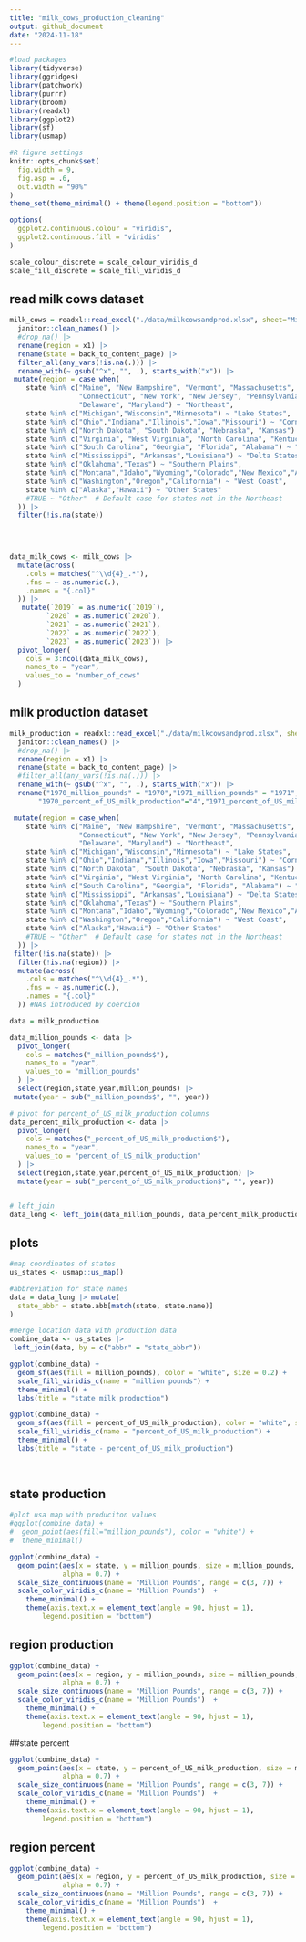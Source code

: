 ```yaml
---
title: "milk_cows_production_cleaning"
output: github_document
date: "2024-11-18"
---
```


```r
#load packages
library(tidyverse)
library(ggridges)
library(patchwork)
library(purrr)
library(broom)
library(readxl)
library(ggplot2)
library(sf)
library(usmap)

#R figure settings
knitr::opts_chunk$set(
  fig.width = 9,
  fig.asp = .6,
  out.width = "90%"
)
theme_set(theme_minimal() + theme(legend.position = "bottom"))

options(
  ggplot2.continuous.colour = "viridis",
  ggplot2.continuous.fill = "viridis"
)

scale_colour_discrete = scale_colour_viridis_d
scale_fill_discrete = scale_fill_viridis_d
```

## read milk cows dataset
```r

milk_cows = readxl::read_excel("./data/milkcowsandprod.xlsx", sheet="Milk cows", skip=1,col_names = TRUE) |>
  janitor::clean_names() |>
  #drop_na() |>
  rename(region = x1) |>
  rename(state = back_to_content_page) |>
  filter_all(any_vars(!is.na(.))) |>
  rename_with(~ gsub("^x", "", .), starts_with("x")) |>
 mutate(region = case_when(
    state %in% c("Maine", "New Hampshire", "Vermont", "Massachusetts", "Rhode Island", 
                 "Connecticut", "New York", "New Jersey", "Pennsylvania", 
                 "Delaware", "Maryland") ~ "Northeast",
    state %in% c("Michigan","Wisconsin","Minnesota") ~ "Lake States",
    state %in% c("Ohio","Indiana","Illinois","Iowa","Missouri") ~ "Corn Belt",
    state %in% c("North Dakota", "South Dakota", "Nebraska", "Kansas") ~ "Northern Plains",
    state %in% c("Virginia", "West Virginia", "North Carolina", "Kentucky", "Tennessee") ~ "Appalachia",
    state %in% c("South Carolina", "Georgia", "Florida", "Alabama") ~ "Southeast",
    state %in% c("Mississippi", "Arkansas","Louisiana") ~ "Delta States",
    state %in% c("Oklahoma","Texas") ~ "Southern Plains",
    state %in% c("Montana","Idaho","Wyoming","Colorado","New Mexico","Arizona","Utah","Nevada") ~ "Mountain Region",
    state %in% c("Washington","Oregon","California") ~ "West Coast",
    state %in% c("Alaska","Hawaii") ~ "Other States"
    #TRUE ~ "Other"  # Default case for states not in the Northeast
  )) |>
  filter(!is.na(state)) 
   

  
```

```r
data_milk_cows <- milk_cows |>
  mutate(across(
    .cols = matches("^\\d{4}_.*"), 
    .fns = ~ as.numeric(.),  
    .names = "{.col}" 
  )) |>
   mutate(`2019` = as.numeric(`2019`), 
         `2020` = as.numeric(`2020`),
         `2021` = as.numeric(`2021`),
         `2022` = as.numeric(`2022`),
         `2023` = as.numeric(`2023`)) |>
  pivot_longer(
    cols = 3:ncol(data_milk_cows),
    names_to = "year",
    values_to = "number_of_cows"
  )  
```

## milk production dataset
```r
milk_production = readxl::read_excel("./data/milkcowsandprod.xlsx", sheet="Milk production", skip=1,col_names = TRUE) |>
  janitor::clean_names() |>
  #drop_na() |>
  rename(region = x1) |>
  rename(state = back_to_content_page) |>
  #filter_all(any_vars(!is.na(.))) |>
  rename_with(~ gsub("^x", "", .), starts_with("x")) |>
  rename("1970_million_pounds" = "1970","1971_million_pounds" = "1971","1972_million_pounds" = "1972","1973_million_pounds" = "1973","1974_million_pounds" = "1974","1975_million_pounds" = "1975","1976_million_pounds" = "1976","1977_million_pounds" = "1977","1978_million_pounds" = "1978","1979_million_pounds" = "1979","1980_million_pounds" = "1980","1981_million_pounds" = "1981","1982_million_pounds" = "1982","1983_million_pounds" = "1983","1984_million_pounds" = "1984","1985_million_pounds" = "1985","1986_million_pounds" = "1986","1987_million_pounds" = "1987","1988_million_pounds" = "1988","1989_million_pounds" = "1989","1990_million_pounds" = "1990","1991_million_pounds" = "1991","1992_million_pounds" = "1992","1993_million_pounds" = "1993","1994_million_pounds" = "1994","1995_million_pounds" = "1995","1996_million_pounds" = "1996","1997_million_pounds" = "1997","1998_million_pounds" = "1998","1999_million_pounds" = "1999","2000_million_pounds" = "2000","2001_million_pounds" = "2001","2002_million_pounds" = "2002","2003_million_pounds" = "2003","2004_million_pounds" = "2004","2005_million_pounds" = "2005","2006_million_pounds" = "2006","2007_million_pounds" = "2007","2008_million_pounds" = "2008","2009_million_pounds" = "2009","2010_million_pounds" = "2010","2011_million_pounds" = "2011","2012_million_pounds" = "2012","2013_million_pounds" = "2013","2014_million_pounds" = "2014","2015_million_pounds" = "2015","2016_million_pounds" = "2016","2017_million_pounds" = "2017","2018_million_pounds" = "2018","2019_million_pounds" = "2019","2020_million_pounds" = "2020","2021_million_pounds" = "2021","2022_million_pounds" = "2022","2023_million_pounds" = "2023",
       "1970_percent_of_US_milk_production"="4","1971_percent_of_US_milk_production"="6","1972_percent_of_US_milk_production"="8","1973_percent_of_US_milk_production"="10","1974_percent_of_US_milk_production"="12","1975_percent_of_US_milk_production"="14","1976_percent_of_US_milk_production"="16","1977_percent_of_US_milk_production"="18","1978_percent_of_US_milk_production"="20","1979_percent_of_US_milk_production"="22","1980_percent_of_US_milk_production"="24","1981_percent_of_US_milk_production"="26","1982_percent_of_US_milk_production"="28","1983_percent_of_US_milk_production"="30","1984_percent_of_US_milk_production"="32","1985_percent_of_US_milk_production"="34","1986_percent_of_US_milk_production"="36","1987_percent_of_US_milk_production"="38","1988_percent_of_US_milk_production"="40","1989_percent_of_US_milk_production"="42","1990_percent_of_US_milk_production"="44","1991_percent_of_US_milk_production"="46","1992_percent_of_US_milk_production"="48","1993_percent_of_US_milk_production"="50","1994_percent_of_US_milk_production"="52","1995_percent_of_US_milk_production"="54","1996_percent_of_US_milk_production"="56","1997_percent_of_US_milk_production"="58","1998_percent_of_US_milk_production"="60","1999_percent_of_US_milk_production"="62","2000_percent_of_US_milk_production"="64","2001_percent_of_US_milk_production"="66","2002_percent_of_US_milk_production"="68","2003_percent_of_US_milk_production"="70","2004_percent_of_US_milk_production"="72","2005_percent_of_US_milk_production"="74","2006_percent_of_US_milk_production"="76","2007_percent_of_US_milk_production"="78","2008_percent_of_US_milk_production"="80","2009_percent_of_US_milk_production"="82","2010_percent_of_US_milk_production"="84","2011_percent_of_US_milk_production"="86","2012_percent_of_US_milk_production"="88","2013_percent_of_US_milk_production"="90","2014_percent_of_US_milk_production"="92","2015_percent_of_US_milk_production"="94","2016_percent_of_US_milk_production"="96","2017_percent_of_US_milk_production"="98","2018_percent_of_US_milk_production"="100","2019_percent_of_US_milk_production"="102","2020_percent_of_US_milk_production"="104","2021_percent_of_US_milk_production"="106","2022_percent_of_US_milk_production"="108","2023_percent_of_US_milk_production"="110") |>

 mutate(region = case_when(
    state %in% c("Maine", "New Hampshire", "Vermont", "Massachusetts", "Rhode Island", 
                 "Connecticut", "New York", "New Jersey", "Pennsylvania", 
                 "Delaware", "Maryland") ~ "Northeast",
    state %in% c("Michigan","Wisconsin","Minnesota") ~ "Lake States",
    state %in% c("Ohio","Indiana","Illinois","Iowa","Missouri") ~ "Corn Belt",
    state %in% c("North Dakota", "South Dakota", "Nebraska", "Kansas") ~ "Northern Plains",
    state %in% c("Virginia", "West Virginia", "North Carolina", "Kentucky", "Tennessee") ~ "Appalachia",
    state %in% c("South Carolina", "Georgia", "Florida", "Alabama") ~ "Southeast",
    state %in% c("Mississippi", "Arkansas","Louisiana") ~ "Delta States",
    state %in% c("Oklahoma","Texas") ~ "Southern Plains",
    state %in% c("Montana","Idaho","Wyoming","Colorado","New Mexico","Arizona","Utah","Nevada") ~ "Mountain Region",
    state %in% c("Washington","Oregon","California") ~ "West Coast",
    state %in% c("Alaska","Hawaii") ~ "Other States"
    #TRUE ~ "Other"  # Default case for states not in the Northeast
  )) |>
 filter(!is.na(state)) |>
  filter(!is.na(region)) |>
  mutate(across(
    .cols = matches("^\\d{4}_.*"), 
    .fns = ~ as.numeric(.),  
    .names = "{.col}" 
  )) #NAs introduced by coercion


```


```r
data = milk_production

data_million_pounds <- data |>
  pivot_longer(
    cols = matches("_million_pounds$"),
    names_to = "year",
    values_to = "million_pounds"
  ) |>
  select(region,state,year,million_pounds) |>
 mutate(year = sub("_million_pounds$", "", year))  

# pivot for percent_of_US_milk_production columns
data_percent_milk_production <- data |>
  pivot_longer(
    cols = matches("_percent_of_US_milk_production$"),  
    names_to = "year",
    values_to = "percent_of_US_milk_production"
  ) |>
  select(region,state,year,percent_of_US_milk_production) |>
  mutate(year = sub("_percent_of_US_milk_production$", "", year))  


# left_join
data_long <- left_join(data_million_pounds, data_percent_milk_production, by = c("region","state","year"))

```

## plots 
```r
#map coordinates of states
us_states <- usmap::us_map()

#abbreviation for state names
data = data_long |> mutate(
  state_abbr = state.abb[match(state, state.name)]
)

#merge location data with production data
combine_data <- us_states |>
 left_join(data, by = c("abbr" = "state_abbr"))

ggplot(combine_data) +
  geom_sf(aes(fill = million_pounds), color = "white", size = 0.2) +
  scale_fill_viridis_c(name = "million pounds") + 
  theme_minimal() +
  labs(title = "state milk production")

ggplot(combine_data) +
  geom_sf(aes(fill = percent_of_US_milk_production), color = "white", size = 0.2) +
  scale_fill_viridis_c(name = "percent_of_US_milk_production") + 
  theme_minimal() +
  labs(title = "state - percent_of_US_milk_production")
  
  
```

## state production 
```r
#plot usa map with produciton values
#ggplot(combine_data) +
#  geom_point(aes(fill="million_pounds"), color = "white") +
#  theme_minimal()

ggplot(combine_data) +
  geom_point(aes(x = state, y = million_pounds, size = million_pounds, color = million_pounds), 
             alpha = 0.7) +  
  scale_size_continuous(name = "Million Pounds", range = c(3, 7)) +
  scale_color_viridis_c(name = "Million Pounds")  + 
    theme_minimal() +
    theme(axis.text.x = element_text(angle = 90, hjust = 1),  
        legend.position = "bottom") 
```



## region production

```r
ggplot(combine_data) +
  geom_point(aes(x = region, y = million_pounds, size = million_pounds, color = million_pounds), 
             alpha = 0.7) +  
  scale_size_continuous(name = "Million Pounds", range = c(3, 7)) +
  scale_color_viridis_c(name = "Million Pounds")  + 
    theme_minimal() +
    theme(axis.text.x = element_text(angle = 90, hjust = 1),  
        legend.position = "bottom") 
```


##state percent 

```r
ggplot(combine_data) +
  geom_point(aes(x = state, y = percent_of_US_milk_production, size = million_pounds, color = percent_of_US_milk_production), 
             alpha = 0.7) +  
  scale_size_continuous(name = "Million Pounds", range = c(3, 7)) +
  scale_color_viridis_c(name = "Million Pounds")  + 
    theme_minimal() +
    theme(axis.text.x = element_text(angle = 90, hjust = 1),  
        legend.position = "bottom") 
```

## region percent

```r
ggplot(combine_data) +
  geom_point(aes(x = region, y = percent_of_US_milk_production, size = million_pounds, color = percent_of_US_milk_production), 
             alpha = 0.7) +  
  scale_size_continuous(name = "Million Pounds", range = c(3, 7)) +
  scale_color_viridis_c(name = "Million Pounds")  + 
    theme_minimal() +
    theme(axis.text.x = element_text(angle = 90, hjust = 1),  
        legend.position = "bottom") 
```

